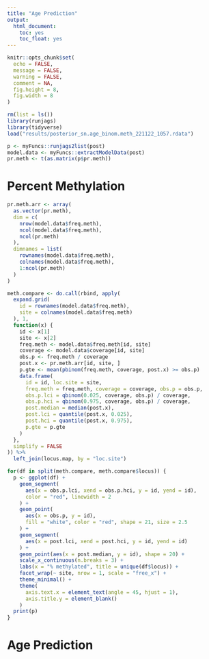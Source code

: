 ```yaml
---
title: "Age Prediction"
output:   
  html_document:
    toc: yes
    toc_float: yes
---
```


```r
knitr::opts_chunk$set(
  echo = FALSE,
  message = FALSE,
  warning = FALSE,
  comment = NA,
  fig.height = 8,
  fig.width = 8
)

rm(list = ls())
library(runjags)
library(tidyverse)
load("results/posterior_sn.age_binom.meth_221122_1057.rdata")

p <- myFuncs::runjags2list(post)
model.data <- myFuncs::extractModelData(post)
pr.meth <- t(as.matrix(p$pr.meth))
```

# Percent Methylation
```r
pr.meth.arr <- array(
  as.vector(pr.meth),
  dim = c(
    nrow(model.data$freq.meth), 
    ncol(model.data$freq.meth), 
    ncol(pr.meth)
  ),
  dimnames = list(
    rownames(model.data$freq.meth),
    colnames(model.data$freq.meth),
    1:ncol(pr.meth)
  )
)

meth.compare <- do.call(rbind, apply(
  expand.grid(
    id = rownames(model.data$freq.meth), 
    site = colnames(model.data$freq.meth)
  ), 1,
  function(x) { 
    id <- x[1]
    site <- x[2]
    freq.meth <- model.data$freq.meth[id, site]
    coverage <- model.data$coverage[id, site]
    obs.p <- freq.meth / coverage
    post.x <- pr.meth.arr[id, site, ]
    p.gte <- mean(pbinom(freq.meth, coverage, post.x) >= obs.p)
    data.frame(
      id = id, loc.site = site, 
      freq.meth = freq.meth, coverage = coverage, obs.p = obs.p, 
      obs.p.lci = qbinom(0.025, coverage, obs.p) / coverage,
      obs.p.hci = qbinom(0.975, coverage, obs.p) / coverage,
      post.median = median(post.x),
      post.lci = quantile(post.x, 0.025),
      post.hci = quantile(post.x, 0.975),
      p.gte = p.gte
    )
  },
  simplify = FALSE
)) %>% 
  left_join(locus.map, by = "loc.site")
```

```r
for(df in split(meth.compare, meth.compare$locus)) {
  p <- ggplot(df) +
    geom_segment(
      aes(x = obs.p.lci, xend = obs.p.hci, y = id, yend = id), 
      color = "red", linewidth = 2
    ) +
    geom_point(
      aes(x = obs.p, y = id), 
      fill = "white", color = "red", shape = 21, size = 2.5
    ) +
    geom_segment(
      aes(x = post.lci, xend = post.hci, y = id, yend = id)
    ) +
    geom_point(aes(x = post.median, y = id), shape = 20) +
    scale_x_continuous(n.breaks = 3) +
    labs(x = "% methylated", title = unique(df$locus)) +
    facet_wrap(~ site, nrow = 1, scale = "free_x") +
    theme_minimal() +
    theme(
      axis.text.x = element_text(angle = 45, hjust = 1),
      axis.title.y = element_blank()
    )
  print(p)
}
```

# Age Prediction
```r

```